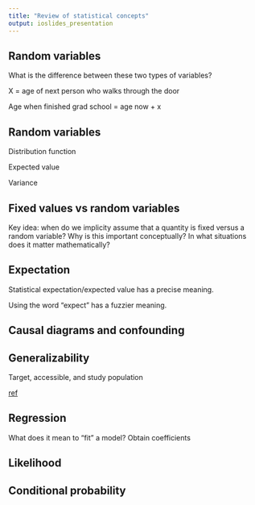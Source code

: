 ```yaml
---
title: "Review of statistical concepts"
output: ioslides_presentation
---
```


## Random variables

What is the difference between these two types of variables?

X = age of next person who walks through the door

Age when finished grad school = age now + x

## Random variables

Distribution function

Expected value

Variance

## Fixed values vs random variables

Key idea: when do we implicity assume that a quantity is fixed versus a random variable? Why is this important conceptually? In what situations does it matter mathematically?

## Expectation

Statistical expectation/expected value has a precise meaning.

Using the word "expect" has a fuzzier meaning.

## Causal diagrams and confounding

## Generalizability

Target, accessible, and study population

[ref](http://www.socialresearchmethods.net/kb/sampterm.php)

## Regression

What does it mean to "fit" a model? Obtain coefficients

## Likelihood

## Conditional probability
